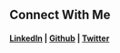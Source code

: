 ## Connect With Me

#### [LinkedIn](https:linkedin.com/in/danielpcruz) | [Github](https://github.com/danielcruz1) | [Twitter](https://twitter.com/danielpgcruz)
